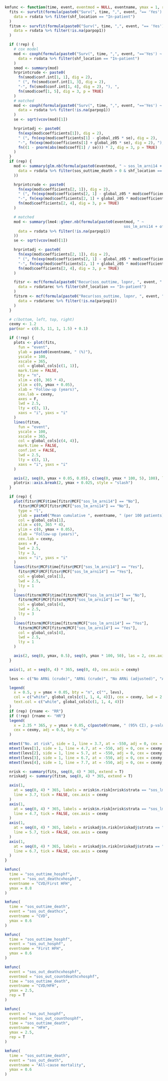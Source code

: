 ```r

kmfunc <- function(time, event, eventmod = NULL, eventname, ymax = 1, rep = FALSE) {
  fits <- survfit(formula(paste0("Surv(", time, ",", event, "== 'Yes') ~ sos_lm_arni14")),
    data = rsdata %>% filter(shf_location == "In-patient")
  )
  fitsm <- survfit(formula(paste0("Surv(", time, ",", event, "== 'Yes') ~ sos_lm_arni14")),
    data = rsdata %>% filter(!is.na(parpop1))
  )

  if (!rep) {
    # cox model
    mod <- coxph(formula(paste0("Surv(", time, ",", event, "=='Yes') ~ sos_lm_arni14")),
      data = rsdata %>% filter(shf_location == "In-patient")
    )
    smod <- summary(mod)
    hrprintcrude <- paste0(
      fn(smod$conf.int[1, 1], dig = 2),
      " (", fn(smod$conf.int[1, 3], dig = 2),
      "-", fn(smod$conf.int[1, 4], dig = 2), "), ",
      fn(smod$coef[1, 5], dig = 3, p = TRUE)
    )
    # matched
    mod <- coxph(formula(paste0("Surv(", time, ",", event, "=='Yes') ~ sos_lm_arni14 + frailty.gaussian(parpop1)")),
      data = rsdata %>% filter(!is.na(parpop1))
    )
    se <- sqrt(vcov(mod)[1])

    hrprintadj <- paste0(
      fn(exp(mod$coefficients[1]), dig = 2),
      " (", fn(exp(mod$coefficients[1] - global_z05 * se), dig = 2),
      "-", fn(exp(mod$coefficients[1] + global_z05 * se), dig = 2), "), ",
      fn((1 - pnorm(abs(mod$coeff[1] / se))) * 2, dig = 3, p = TRUE)
    )
  }
  if (rep) {
    mod <- summary(glm.nb(formula(paste0(eventmod, " ~ sos_lm_arni14 + offset(log(sos_outtime_death))")),
      data = rsdata %>% filter(sos_outtime_death > 0 & shf_location == "In-patient")
    ))

    hrprintcrude <- paste0(
      fn(exp(mod$coefficients[2, 1]), dig = 2),
      " (", fn(exp(mod$coefficients[2, 1] - global_z05 * mod$coefficients[2, 2]), dig = 2),
      "-", fn(exp(mod$coefficients[2, 1] + global_z05 * mod$coefficients[2, 2]), dig = 2), "), ",
      fn(mod$coefficients[2, 4], dig = 3, p = TRUE)
    )

    # matched
    mod <- summary(lme4::glmer.nb(formula(paste0(eventmod, " ~
                                                     sos_lm_arni14 + offset(log(sos_outtime_death)) + (1 | parpop1)")),
      data = rsdata %>% filter(!is.na(parpop1))
    ))
    se <- sqrt(vcov(mod)[1])

    hrprintadj <- paste0(
      fn(exp(mod$coefficients[2, 1]), dig = 2),
      " (", fn(exp(mod$coefficients[2, 1] - global_z05 * mod$coefficients[2, 2]), dig = 2),
      "-", fn(exp(mod$coefficients[2, 1] + global_z05 * mod$coefficients[2, 2]), dig = 2), "), ",
      fn(mod$coefficients[2, 4], dig = 3, p = TRUE)
    )

    fitsr <- mcf(formula(paste0("Recur(sos_outtime, lopnr, ", event, " == 1) ~ sos_lm_arni14")),
      data = rsdatarec %>% filter(shf_location == "In-patient")
    )
    fitsrm <- mcf(formula(paste0("Recur(sos_outtime, lopnr, ", event, " == 1) ~ sos_lm_arni14")),
      data = rsdatarec %>% filter(!is.na(parpop1))
    )
  }

  # c(bottom, left, top, right)
  cexmy <- 1.2
  par(mar = c(8.5, 11, 1, 1.5) + 0.1)

  if (!rep) {
    plots <- plot(fits,
      fun = "event",
      ylab = paste0(eventname, " (%)"),
      yscale = 100,
      xscale = 365,
      col = global_cols[c(1, 1)],
      mark.time = FALSE,
      bty = "n",
      xlim = c(0, 365 * 4),
      ylim = c(0, ymax + 0.05),
      xlab = "Follow-up (years)",
      cex.lab = cexmy,
      axes = F,
      lwd = 2.5,
      lty = c(3, 1),
      xaxs = "i", yaxs = "i"
    )
    lines(fitsm,
      fun = "event",
      yscale = 100,
      xscale = 365,
      col = global_cols[c(4, 4)],
      mark.time = FALSE,
      conf.int = FALSE,
      lwd = 2.5,
      lty = c(3, 1),
      xaxs = "i", yaxs = "i"
    )

    axis(2, seq(0, ymax + 0.05, 0.05), c(seq(0, ymax * 100, 5), 100), las = 2, cex.axis = cexmy)
    plotrix::axis.break(2, ymax + 0.025, style = "slash")
  }

  if (rep) {
    plot(fitsr@MCF$time[fitsr@MCF["sos_lm_arni14"] == "No"],
      fitsr@MCF$MCF[fitsr@MCF["sos_lm_arni14"] == "No"],
      type = "l",
      ylab = paste0("Mean cumulative ", eventname, " (per 100 patients)"),
      col = global_cols[1],
      xlim = c(0, 365 * 4),
      ylim = c(0, ymax + 0.05),
      xlab = "Follow-up (years)",
      cex.lab = cexmy,
      axes = F,
      lwd = 2.5,
      lty = 3,
      xaxs = "i", yaxs = "i"
    )
    lines(fitsr@MCF$time[fitsr@MCF["sos_lm_arni14"] == "Yes"],
      fitsr@MCF$MCF[fitsr@MCF["sos_lm_arni14"] == "Yes"],
      col = global_cols[1],
      lwd = 2.5,
      lty = 1
    )
    lines(fitsrm@MCF$time[fitsrm@MCF["sos_lm_arni14"] == "No"],
      fitsrm@MCF$MCF[fitsrm@MCF["sos_lm_arni14"] == "No"],
      col = global_cols[4],
      lwd = 2.5,
      lty = 3
    )
    lines(fitsrm@MCF$time[fitsrm@MCF["sos_lm_arni14"] == "Yes"],
      fitsrm@MCF$MCF[fitsrm@MCF["sos_lm_arni14"] == "Yes"],
      col = global_cols[4],
      lwd = 2.5,
      lty = 1
    )

    axis(2, seq(0, ymax, 0.5), seq(0, ymax * 100, 50), las = 2, cex.axis = cexmy)
  }

  axis(1, at = seq(0, 4) * 365, seq(0, 4), cex.axis = cexmy)

  levs <- c("No ARNi (crude)", "ARNi (crude)", "No ARNi (adjusted)", "ARNi (adjusted)")

  legend(
    x = 0.5, y = ymax + 0.05, bty = "n", c("", levs),
    col = c("white", global_cols[c(1, 1, 4, 4)]), cex = cexmy, lwd = 2.5, lty = c(1, 3, 1, 3, 1),
    text.col = c("white", global_cols[c(1, 1, 4, 4)])
  )
  if (rep) {rname <- "RR"}
  if (!rep) {rname <- "HR"}
  legend(
    x = 2.35 * 365, y = ymax + 0.05, c(paste0(rname, " (95% CI), p-value"), "ref", hrprintcrude, "ref", hrprintadj),
    cex = cexmy, adj = 0.5, bty = "n"
  )

  mtext("No. at risk", side = 1, line = 3.7, at = -550, adj = 0, cex = cexmy, font = 2)
  mtext(levs[1], side = 1, line = 4.7, at = -550, adj = 0, cex = cexmy, col = global_cols[1])
  mtext(levs[2], side = 1, line = 5.7, at = -550, adj = 0, cex = cexmy, col = global_cols[1])
  mtext(levs[3], side = 1, line = 6.7, at = -550, adj = 0, cex = cexmy, col = global_cols[4])
  mtext(levs[4], side = 1, line = 7.7, at = -550, adj = 0, cex = cexmy, col = global_cols[4])

  nrisk <- summary(fits, seq(0, 4) * 365, extend = T)
  nriskadj <- summary(fitsm, seq(0, 4) * 365, extend = T)

  axis(1,
    at = seq(0, 4) * 365, labels = nrisk$n.risk[nrisk$strata == "sos_lm_arni14=No"],
    line = 3.7, tick = FALSE, cex.axis = cexmy
  )
  axis(1,
    at = seq(0, 4) * 365, labels = nrisk$n.risk[nrisk$strata == "sos_lm_arni14=Yes"],
    line = 4.7, tick = FALSE, cex.axis = cexmy
  )
  axis(1,
    at = seq(0, 4) * 365, labels = nriskadj$n.risk[nriskadj$strata == "sos_lm_arni14=No"],
    line = 5.7, tick = FALSE, cex.axis = cexmy
  )
  axis(1,
    at = seq(0, 4) * 365, labels = nriskadj$n.risk[nriskadj$strata == "sos_lm_arni14=Yes"],
    line = 6.7, tick = FALSE, cex.axis = cexmy
  )
}
```

```r

kmfunc(
  time = "sos_outtime_hosphf",
  event = "sos_out_deathcvhosphf",
  eventname = "CVD/First HFH",
  ymax = 0.8
)

kmfunc(
  time = "sos_outtime_death",
  event = "sos_out_deathcv",
  eventname = "CVD",
  ymax = 0.6
)

kmfunc(
  time = "sos_outtime_hosphf",
  event = "sos_out_hosphf",
  eventname = "First HFH",
  ymax = 0.6
)

kmfunc(
  event = "sos_out_deathcvhosphf",
  eventmod = "sos_out_countdeathcvhosphf",
  time = "sos_outtime_death",
  eventname = "CVD/HFH",
  ymax = 2.5,
  rep = T
)

kmfunc(
  event = "sos_out_hosphf",
  eventmod = "sos_out_counthosphf",
  time = "sos_outtime_death",
  eventname = "HFH",
  ymax = 2.5,
  rep = T
)

kmfunc(
  time = "sos_outtime_death",
  event = "sos_out_death",
  eventname = "All-cause mortality",
  ymax = 0.6
)
```
